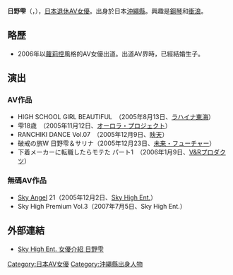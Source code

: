 {{AV女優|
|モデル名=日野 雫
|ふりがな=ひの しずく
|画像ファイル=
|別名=
|愛称=
|生年=1986
|生月=6
|生日=28
|出身地={{JPN}}・[[沖繩縣|沖繩縣]]
|血液型=AB型
|時点=
|身長=154
|体重=
|バスト=84
|ウエスト=60
|ヒップ=88
|カップ=
|股下=
|靴=
|身体備考=
|ジャンル=[[AV|AV]]
|AV出演期間=2005年 - 2006年
|活動備考=
|他の活動=
|その他=
}}
{{japanese|japanese=日野 雫|kana=ひの しずく|romaji=Hino Shizuku}}
'''日野雫'''（{{lang-ja|ひの しずく}}，{{bd|1986年|6月28日|||}}），[[日本|日本]][[退休|退休]][[AV女優|AV女優]]。出身於日本[[沖繩縣|沖繩縣]]。興趣是[[鋼琴|鋼琴]]和[[衝浪|衝浪]]。

== 略歷 ==
*2006年以[[蘿莉控|蘿莉控]]風格的AV女優出道。出道AV界時，已經結婚生子。

== 演出 ==
=== AV作品 ===
* HIGH SCHOOL GIRL BEAUTIFUL　（2005年8月13日、[[ラハイナ東海|ラハイナ東海]]）
* 雫18歳　（2005年11月12日、[[オーロラ・プロジェクト|オーロラ・プロジェクト]]）
* RANCHIKI DANCE Vol.07　（2005年12月9日、[[映天|映天]]）
* 破戒の旅W 日野雫＆サリナ（2005年12月23日、[[未来・フューチャー|未来・フューチャー]]）
* 下着メーカーに転職したらモテた パート1　（2006年1月9日、[[V&Rプロダクツ|V&Rプロダクツ]]）

=== 無碼AV作品 ===
* [[Sky_Angel|Sky Angel]] 21（2005年12月2日、[[Sky_High_Ent.|Sky High Ent.]]）
* Sky High Premium Vol.3（2007年7月5日、Sky High Ent.）

== 外部連結 ==
* [https://web.archive.org/web/20121116062924/http://skyhighpremium.com/actress/catid_4-itemid_139.html Sky High Ent. 女優介紹 日野雫]

{{DEFAULTSORT:Hino Shizuku}}
[[Category:日本AV女優|Category:日本AV女優]]
[[Category:沖繩縣出身人物|Category:沖繩縣出身人物]]